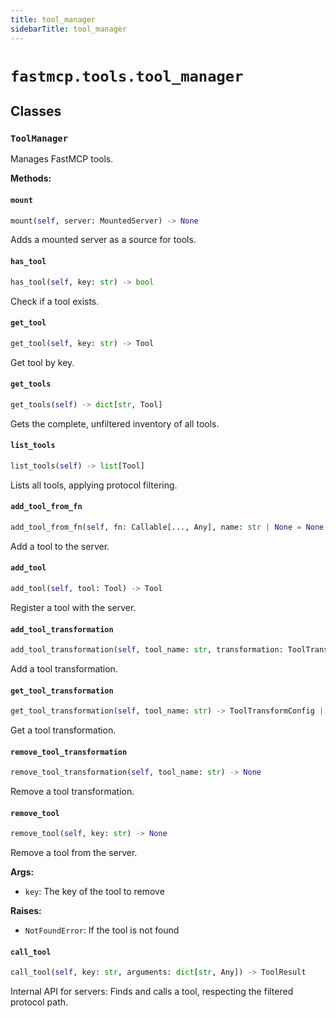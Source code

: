 ---
title: tool_manager
sidebarTitle: tool_manager
---

# `fastmcp.tools.tool_manager`

## Classes

### `ToolManager` <sup><a href="https://github.com/jlowin/fastmcp/blob/main/src/fastmcp/tools/tool_manager.py#L25" target="_blank"><Icon icon="github" style="width: 14px; height: 14px;" /></a></sup>


Manages FastMCP tools.


**Methods:**

#### `mount` <sup><a href="https://github.com/jlowin/fastmcp/blob/main/src/fastmcp/tools/tool_manager.py#L51" target="_blank"><Icon icon="github" style="width: 14px; height: 14px;" /></a></sup>

```python
mount(self, server: MountedServer) -> None
```

Adds a mounted server as a source for tools.


#### `has_tool` <sup><a href="https://github.com/jlowin/fastmcp/blob/main/src/fastmcp/tools/tool_manager.py#L103" target="_blank"><Icon icon="github" style="width: 14px; height: 14px;" /></a></sup>

```python
has_tool(self, key: str) -> bool
```

Check if a tool exists.


#### `get_tool` <sup><a href="https://github.com/jlowin/fastmcp/blob/main/src/fastmcp/tools/tool_manager.py#L108" target="_blank"><Icon icon="github" style="width: 14px; height: 14px;" /></a></sup>

```python
get_tool(self, key: str) -> Tool
```

Get tool by key.


#### `get_tools` <sup><a href="https://github.com/jlowin/fastmcp/blob/main/src/fastmcp/tools/tool_manager.py#L115" target="_blank"><Icon icon="github" style="width: 14px; height: 14px;" /></a></sup>

```python
get_tools(self) -> dict[str, Tool]
```

Gets the complete, unfiltered inventory of all tools.


#### `list_tools` <sup><a href="https://github.com/jlowin/fastmcp/blob/main/src/fastmcp/tools/tool_manager.py#L121" target="_blank"><Icon icon="github" style="width: 14px; height: 14px;" /></a></sup>

```python
list_tools(self) -> list[Tool]
```

Lists all tools, applying protocol filtering.


#### `add_tool_from_fn` <sup><a href="https://github.com/jlowin/fastmcp/blob/main/src/fastmcp/tools/tool_manager.py#L137" target="_blank"><Icon icon="github" style="width: 14px; height: 14px;" /></a></sup>

```python
add_tool_from_fn(self, fn: Callable[..., Any], name: str | None = None, description: str | None = None, tags: set[str] | None = None, annotations: ToolAnnotations | None = None, serializer: Callable[[Any], str] | None = None, exclude_args: list[str] | None = None) -> Tool
```

Add a tool to the server.


#### `add_tool` <sup><a href="https://github.com/jlowin/fastmcp/blob/main/src/fastmcp/tools/tool_manager.py#L166" target="_blank"><Icon icon="github" style="width: 14px; height: 14px;" /></a></sup>

```python
add_tool(self, tool: Tool) -> Tool
```

Register a tool with the server.


#### `add_tool_transformation` <sup><a href="https://github.com/jlowin/fastmcp/blob/main/src/fastmcp/tools/tool_manager.py#L183" target="_blank"><Icon icon="github" style="width: 14px; height: 14px;" /></a></sup>

```python
add_tool_transformation(self, tool_name: str, transformation: ToolTransformConfig) -> None
```

Add a tool transformation.


#### `get_tool_transformation` <sup><a href="https://github.com/jlowin/fastmcp/blob/main/src/fastmcp/tools/tool_manager.py#L189" target="_blank"><Icon icon="github" style="width: 14px; height: 14px;" /></a></sup>

```python
get_tool_transformation(self, tool_name: str) -> ToolTransformConfig | None
```

Get a tool transformation.


#### `remove_tool_transformation` <sup><a href="https://github.com/jlowin/fastmcp/blob/main/src/fastmcp/tools/tool_manager.py#L193" target="_blank"><Icon icon="github" style="width: 14px; height: 14px;" /></a></sup>

```python
remove_tool_transformation(self, tool_name: str) -> None
```

Remove a tool transformation.


#### `remove_tool` <sup><a href="https://github.com/jlowin/fastmcp/blob/main/src/fastmcp/tools/tool_manager.py#L198" target="_blank"><Icon icon="github" style="width: 14px; height: 14px;" /></a></sup>

```python
remove_tool(self, key: str) -> None
```

Remove a tool from the server.

**Args:**
- `key`: The key of the tool to remove

**Raises:**
- `NotFoundError`: If the tool is not found


#### `call_tool` <sup><a href="https://github.com/jlowin/fastmcp/blob/main/src/fastmcp/tools/tool_manager.py#L212" target="_blank"><Icon icon="github" style="width: 14px; height: 14px;" /></a></sup>

```python
call_tool(self, key: str, arguments: dict[str, Any]) -> ToolResult
```

Internal API for servers: Finds and calls a tool, respecting the
filtered protocol path.

